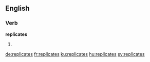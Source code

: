 ==English==

===Verb===
'''replicates'''

# {{en-third-person singular of|replicate}}

[[de:replicates]]
[[fr:replicates]]
[[ku:replicates]]
[[hu:replicates]]
[[sv:replicates]]